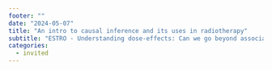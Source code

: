 ```yaml
---
footer: ""
date: "2024-05-07"
title: "An intro to causal inference and its uses in radiotherapy"
subtitle: "ESTRO - Understanding dose-effects: Can we go beyond association - symposium"
categories:
  - invited
---
```


## {background-image=pngslides/page_001.png background-size=contain background-repeat=no-repeat}
## {background-image=pngslides/page_002.png background-size=contain background-repeat=no-repeat}
## {background-image=pngslides/page_003.png background-size=contain background-repeat=no-repeat}
## {background-image=pngslides/page_004.png background-size=contain background-repeat=no-repeat}
## {background-image=pngslides/page_005.png background-size=contain background-repeat=no-repeat}
## {background-image=pngslides/page_006.png background-size=contain background-repeat=no-repeat}
## {background-image=pngslides/page_007.png background-size=contain background-repeat=no-repeat}
## {background-image=pngslides/page_008.png background-size=contain background-repeat=no-repeat}
## {background-image=pngslides/page_009.png background-size=contain background-repeat=no-repeat}
## {background-image=pngslides/page_010.png background-size=contain background-repeat=no-repeat}
## {background-image=pngslides/page_011.png background-size=contain background-repeat=no-repeat}
## {background-image=pngslides/page_012.png background-size=contain background-repeat=no-repeat}
## {background-image=pngslides/page_013.png background-size=contain background-repeat=no-repeat}
## {background-image=pngslides/page_014.png background-size=contain background-repeat=no-repeat}
## {background-image=pngslides/page_015.png background-size=contain background-repeat=no-repeat}
## {background-image=pngslides/page_016.png background-size=contain background-repeat=no-repeat}
## {background-image=pngslides/page_017.png background-size=contain background-repeat=no-repeat}
## {background-image=pngslides/page_018.png background-size=contain background-repeat=no-repeat}
## {background-image=pngslides/page_019.png background-size=contain background-repeat=no-repeat}
## {background-image=pngslides/page_020.png background-size=contain background-repeat=no-repeat}
## {background-image=pngslides/page_021.png background-size=contain background-repeat=no-repeat}
## {background-image=pngslides/page_022.png background-size=contain background-repeat=no-repeat}
## {background-image=pngslides/page_023.png background-size=contain background-repeat=no-repeat}
## {background-image=pngslides/page_024.png background-size=contain background-repeat=no-repeat}
## {background-image=pngslides/page_025.png background-size=contain background-repeat=no-repeat}
## {background-image=pngslides/page_026.png background-size=contain background-repeat=no-repeat}
## {background-image=pngslides/page_027.png background-size=contain background-repeat=no-repeat}
## {background-image=pngslides/page_028.png background-size=contain background-repeat=no-repeat}
## {background-image=pngslides/page_029.png background-size=contain background-repeat=no-repeat}
## {background-image=pngslides/page_030.png background-size=contain background-repeat=no-repeat}
## {background-image=pngslides/page_031.png background-size=contain background-repeat=no-repeat}
## {background-image=pngslides/page_032.png background-size=contain background-repeat=no-repeat}
## {background-image=pngslides/page_033.png background-size=contain background-repeat=no-repeat}
## {background-image=pngslides/page_034.png background-size=contain background-repeat=no-repeat}
## {background-image=pngslides/page_035.png background-size=contain background-repeat=no-repeat}
## {background-image=pngslides/page_036.png background-size=contain background-repeat=no-repeat}
## {background-image=pngslides/page_037.png background-size=contain background-repeat=no-repeat}
## {background-image=pngslides/page_038.png background-size=contain background-repeat=no-repeat}
## {background-image=pngslides/page_039.png background-size=contain background-repeat=no-repeat}
## {background-image=pngslides/page_040.png background-size=contain background-repeat=no-repeat}
## {background-image=pngslides/page_041.png background-size=contain background-repeat=no-repeat}
## {background-image=pngslides/page_042.png background-size=contain background-repeat=no-repeat}
## {background-image=pngslides/page_043.png background-size=contain background-repeat=no-repeat}
## {background-image=pngslides/page_044.png background-size=contain background-repeat=no-repeat}
## {background-image=pngslides/page_045.png background-size=contain background-repeat=no-repeat}
## {background-image=pngslides/page_046.png background-size=contain background-repeat=no-repeat}
## {background-image=pngslides/page_047.png background-size=contain background-repeat=no-repeat}
## {background-image=pngslides/page_048.png background-size=contain background-repeat=no-repeat}
## {background-image=pngslides/page_049.png background-size=contain background-repeat=no-repeat}
## {background-image=pngslides/page_050.png background-size=contain background-repeat=no-repeat}
## {background-image=pngslides/page_051.png background-size=contain background-repeat=no-repeat}
## {background-image=pngslides/page_052.png background-size=contain background-repeat=no-repeat}
## {background-image=pngslides/page_053.png background-size=contain background-repeat=no-repeat}
## {background-image=pngslides/page_054.png background-size=contain background-repeat=no-repeat}
## {background-image=pngslides/page_055.png background-size=contain background-repeat=no-repeat}
## {background-image=pngslides/page_056.png background-size=contain background-repeat=no-repeat}
## {background-image=pngslides/page_057.png background-size=contain background-repeat=no-repeat}
## {background-image=pngslides/page_058.png background-size=contain background-repeat=no-repeat}
## {background-image=pngslides/page_059.png background-size=contain background-repeat=no-repeat}
## {background-image=pngslides/page_060.png background-size=contain background-repeat=no-repeat}
## {background-image=pngslides/page_061.png background-size=contain background-repeat=no-repeat}
## {background-image=pngslides/page_062.png background-size=contain background-repeat=no-repeat}
## {background-image=pngslides/page_063.png background-size=contain background-repeat=no-repeat}
## {background-image=pngslides/page_064.png background-size=contain background-repeat=no-repeat}
## {background-image=pngslides/page_065.png background-size=contain background-repeat=no-repeat}
## {background-image=pngslides/page_066.png background-size=contain background-repeat=no-repeat}
## {background-image=pngslides/page_067.png background-size=contain background-repeat=no-repeat}
## {background-image=pngslides/page_068.png background-size=contain background-repeat=no-repeat}
## {background-image=pngslides/page_069.png background-size=contain background-repeat=no-repeat}
## {background-image=pngslides/page_070.png background-size=contain background-repeat=no-repeat}
## {background-image=pngslides/page_071.png background-size=contain background-repeat=no-repeat}
## {background-image=pngslides/page_072.png background-size=contain background-repeat=no-repeat}
## {background-image=pngslides/page_073.png background-size=contain background-repeat=no-repeat}
## {background-image=pngslides/page_074.png background-size=contain background-repeat=no-repeat}
## {background-image=pngslides/page_075.png background-size=contain background-repeat=no-repeat}
## {background-image=pngslides/page_076.png background-size=contain background-repeat=no-repeat}
## {background-image=pngslides/page_077.png background-size=contain background-repeat=no-repeat}
